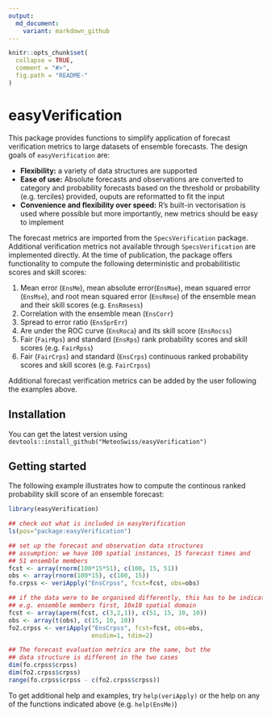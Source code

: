 ```yaml
---
output:
  md_document:
    variant: markdown_github
---
```


<!-- README.md is generated from README.Rmd. Please edit that file -->

```r
knitr::opts_chunk$set(
  collapse = TRUE,
  comment = "#>",
  fig.path = "README-"
)
```
# easyVerification

This package provides functions to simplify application of forecast verification metrics to large datasets of ensemble forecasts. The design goals of `easyVerification` are:

* __Flexibility:__ a variety of data structures are supported
* __Ease of use:__ Absolute forecasts and observations are converted to category and probability forecasts based on the threshold or probability (e.g. terciles) provided, ouputs are reformatted to fit the input
* __Convenience and flexibility over speed:__ R's built-in vectorisation is used where possible but more importantly, new metrics should be easy to implement

The forecast metrics are imported from the `SpecsVerification` package. Additional verification metrics not available through `SpecsVerification` are implemented directly. At the time of publication, the package offers functionality to compute the following deterministic and probabilitistic scores and skill scores:

1. Mean error (`EnsMe`), mean absolute error(`EnsMae`), mean squared error (`EnsMse`), and root mean squared error (`EnsRmse`) of the ensemble mean and their skill scores (e.g. `EnsRmsess`)
2. Correlation with the ensemble mean (`EnsCorr`)
3. Spread to error ratio (`EnsSprErr`)
4. Are under the ROC curve (`EnsRoca`) and its skill score (`EnsRocss`)
5. Fair (`FairRps`) and standard (`EnsRps`) rank probability scores and skill scores (e.g. `FairRpss`)
6. Fair (`FairCrps`) and standard (`EnsCrps`) continuous ranked probability scores and skill scores (e.g. `FairCrpss`)

Additional forecast verification metrics can be added by the user following the examples above.

## Installation 
You can get the latest version using `devtools::install_github("MeteoSwiss/easyVerification")`

## Getting started

The following example illustrates how to compute the continous ranked probability skill score of an ensemble forecast:

```r

library(easyVerification)

## check out what is included in easyVerification
ls(pos="package:easyVerification")

## set up the forecast and observation data structures
## assumption: we have 100 spatial instances, 15 forecast times and 
## 51 ensemble members
fcst <- array(rnorm(100*15*51), c(100, 15, 51))
obs <- array(rnorm(100*15), c(100, 15))
fo.crpss <- veriApply("EnsCrpss", fcst=fcst, obs=obs)

## if the data were to be organised differently, this has to be indicated
## e.g. ensemble members first, 10x10 spatial domain
fcst <- array(aperm(fcst, c(3,2,1)), c(51, 15, 10, 10))
obs <- array(t(obs), c(15, 10, 10))
fo2.crpss <- veriApply("EnsCrpss", fcst=fcst, obs=obs, 
                       ensdim=1, tdim=2)

## The forecast evaluation metrics are the same, but the 
## data structure is different in the two cases
dim(fo.crpss$crpss)
dim(fo2.crpss$crpss)
range(fo.crpss$crpss - c(fo2.crpss$crpss))

```

To get additional help and examples, try `help(veriApply)` or the help on any of the functions indicated above (e.g. `help(EnsMe)`)
